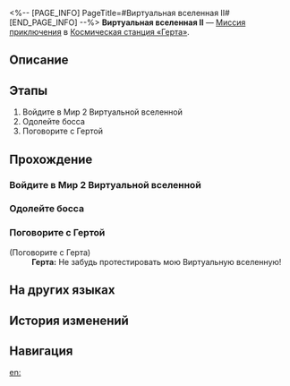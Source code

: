 <%-- [PAGE_INFO]
PageTitle=#Виртуальная вселенная II#
[END_PAGE_INFO] --%>
{{Дополнить|Диалоги.}}
{{Миссия Инфобокс
|id              = 4030004
|Название        = 
|Изображение     = Миссия Виртуальная вселенная II.png
|Тип             = Миссия приключения
|Событие         = 
|Глава           = 
|Условия         = 
* Завершена [[Миссия приключения]] «[[Виртуальная вселенная I]]»
* Завершена [[Миссия Освоения]] «[[Мы не умеем прощаться]]»
|Персонажи       = Герта; Первопроходец
|СтартЛокация    = [[Космическая станция «Герта»]] — [[Офис Герты]]
|Мир             = Космическая станция «Герта»
|Предыдущая      = Виртуальная вселенная I
|Следующая       = 
|Награды         = Опыт Освоения*300; Звёздный нефрит*50; Путеводитель путешественника*2; Очищенный эфир*1; Кредиты*25 000
}}
'''Виртуальная вселенная II''' — [[Миссия приключения]] в [[Космическая станция «Герта»]].

==Описание==
{{Описание|<!--официальное описание из Перекрёстка судеб-->}}

==Этапы==
# Войдите в Мир 2 Виртуальной вселенной
# Одолейте босса
# Поговорите с Гертой

==Прохождение==
{{Дополнить}}

===Войдите в Мир 2 Виртуальной вселенной===
{{Описание миссии|тип=Миссия приключения|локация=Офис Герты|Герта просит вас погрузиться в Виртуальную вселенную, созданную Обществом гениев, и притвориться Эоном Освоения. Ваша задача - попытаться узнать секрет Эонов и Путей у виртуальных Эонов.}}
{{Диалог Начало}}
{{Диалог Конец}}

===Одолейте босса===
{{Диалог Начало}}
<!--Unknown TalkSentence: 403103008-->
<!--Unknown TalkSentence: 403103009-->
:<!--1-second delay-->
<!--Unknown TalkSentence: 403103011-->
<!--Unknown TalkSentence: 403103012-->
<!--Unknown TalkSentence: 403103013-->
{{Диалог Конец}}

===Поговорите с Гертой===
{{Диалог Начало}}


;(Поговорите с Герта)
:'''Герта:''' Не забудь протестировать мою Виртуальную вселенную!
{{Диалог Конец}}

==На других языках==
{{На других языках
|en   = Simulated Universe (II)
|zhs  = 模拟宇宙•其二
|zht  = 模擬宇宙•其二
|ja   = 模擬宇宙・2
|ko   = 시뮬레이션 우주•2
|es   = Universo Simulado II
|fr   = Univers simulé (II)
|ru   = Виртуальная вселенная II
|th   = Simulated Universe 2
|vi   = Vũ Trụ Mô Phỏng-2
|de   = Universum-Simulation (Teil 2)
|id   = Simulated Universe: Bagian II
|pt   = Universo Simulado (II)
}}

==История изменений==
{{История изменений|3.5}}

==Навигация==
{{Миссия приключения Навбокс|Глава }}

[[en:]]
